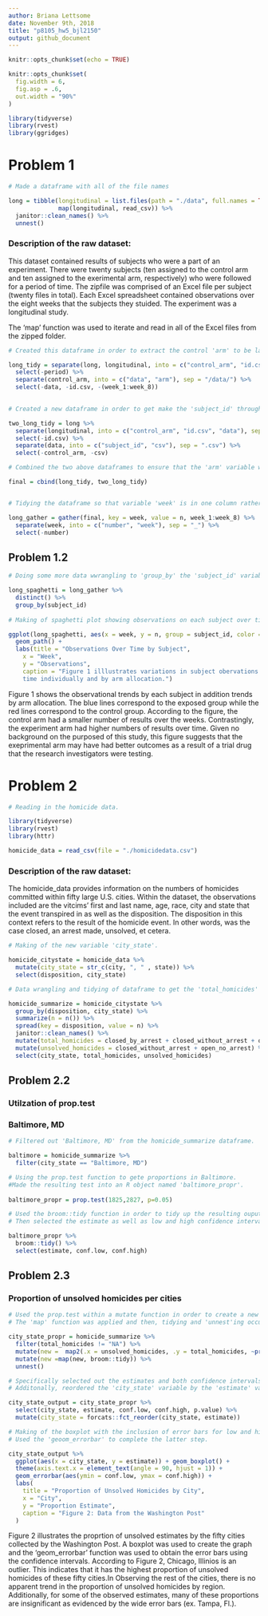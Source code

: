 ```yaml
---
author: Briana Lettsome
date: November 9th, 2018
title: "p8105_hw5_bjl2150"
output: github_document
---
```


```r
knitr::opts_chunk$set(echo = TRUE)

knitr::opts_chunk$set(
  fig.width = 6,
  fig.asp = .6,
  out.width = "90%"
)

library(tidyverse)
library(rvest)
library(ggridges)
```

# Problem 1
```r
# Made a dataframe with all of the file names

long = tibble(longitudinal = list.files(path = "./data", full.names = TRUE),
              map(longitudinal, read_csv)) %>% 
  janitor::clean_names() %>%
  unnest()
```

### Description of the raw dataset:

This dataset contained results of subjects who were a part of an experiment. There were twenty subjects (ten assigned to the control arm and ten assigned to the exerimental arm, respectively) who were followed for a period of time. The zipfile  was comprised of an Excel file per subject (twenty files in total). Each Excel spreadsheet contained observations over the eight weeks that the subjects they stuided. The experiment was a longitudinal study. 

The 'map' function was used to iterate and read in all of the Excel files from the zipped folder.

```r
# Created this dataframe in order to extract the control 'arm' to be later added to another dataframe.

long_tidy = separate(long, longitudinal, into = c("control_arm", "id.csv", "period"), sep = "_") %>%
  select(-period) %>%
  separate(control_arm, into = c("data", "arm"), sep = "/data/") %>%
  select(-data, -id.csv, -(week_1:week_8))
  

# Created a new dataframe in order to get make the 'subject_id' through wrangling of the data.

two_long_tidy = long %>% 
  separate(longitudinal, into = c("control_arm", "id.csv", "data"), sep = "/") %>%
  select(-id.csv) %>%
  separate(data, into = c("subject_id", "csv"), sep = ".csv") %>%
  select(-control_arm, -csv) 

# Combined the two above dataframes to ensure that the 'arm' variable was included in the final dataframe.

final = cbind(long_tidy, two_long_tidy)


# Tidying the dataframe so that variable 'week' is in one column rather than spread out.

long_gather = gather(final, key = week, value = n, week_1:week_8) %>%
  separate(week, into = c("number", "week"), sep = "_") %>%
  select(-number)
```

## Problem 1.2
```r
# Doing some more data wwrangling to 'group_by' the 'subject_id' variable.

long_spaghetti = long_gather %>%
  distinct() %>%
  group_by(subject_id) 
  
# Making of spaghetti plot showing observations on each subject over time.

ggplot(long_spaghetti, aes(x = week, y = n, group = subject_id, color = arm)) + 
  geom_path() +
  labs(title = "Observations Over Time by Subject",
    x = "Week",
    y = "Observations",
    caption = "Figure 1 illlustrates variations in subject obervations over 
    time individually and by arm allocation.")
```

Figure 1 shows the observational trends by each subject in addition trends by arm allocation. The blue lines correspond to the exposed group while the red lines correspond to the control group. 
According to the figure, the control arm had a smaller number of results over the weeks. Contrastingly, the  experiment arm had higher numbers of results over time. Given no background on the purposed of this study, this figure suggests that the exeprimental arm may have had better outcomes as a result of a trial drug that the research investigators were testing.


# Problem 2

```r
# Reading in the homicide data.

library(tidyverse)
library(rvest)
library(httr)

homicide_data = read_csv(file = "./homicidedata.csv")
```


### Description of the raw dataset:

The homicide_data  provides information on the numbers of homicides committed within fifty large U.S. cities. Within the dataset, the observations included are the vitcims' first and last name, age, race, city and state that the event transpired in as well as the disposition. The disposition in this context refers to the result of the homicide event. In other words, was the case closed, an arrest made, unsolved, et cetera. 

```r
# Making of the new variable 'city_state'.

homicide_citystate = homicide_data %>%
  mutate(city_state = str_c(city, ", " , state)) %>%
  select(disposition, city_state)

# Data wrangling and tidying of dataframe to get the 'total_homicides' and 'unsolved_homicides' variables.

homicide_summarize = homicide_citystate %>% 
  group_by(disposition, city_state) %>%
  summarize(n = n()) %>%
  spread(key = disposition, value = n) %>%
  janitor::clean_names() %>%
  mutate(total_homicides = closed_by_arrest + closed_without_arrest + open_no_arrest) %>%
  mutate(unsolved_homicides = closed_without_arrest + open_no_arrest) %>%
  select(city_state, total_homicides, unsolved_homicides)
```

## Problem 2.2

### Utilzation of prop.test

### Baltimore, MD
```r
# Filtered out 'Baltimore, MD' from the homicide_summarize dataframe.

baltimore = homicide_summarize %>%
  filter(city_state == "Baltimore, MD") 

# Using the prop.test function to gete proportions in Baltimore.
#Made the resulting test into an R object named 'baltimore_propr'.
  
baltimore_propr = prop.test(1825,2827, p=0.05) 

# Used the broom::tidy function in order to tidy up the resulting ouput. 
# Then selected the estimate as well as low and high confidence intervals.

baltimore_propr %>%
  broom::tidy() %>%
  select(estimate, conf.low, conf.high)
```

## Problem 2.3

### Proportion of unsolved homicides per cities
```r
# Used the prop.test within a mutate function in order to create a new variable.
# The 'map' function was applied and then, tidying and 'unnest'ing occurred. 

city_state_propr = homicide_summarize %>%
  filter(total_homicides != "NA") %>%
  mutate(new =  map2(.x = unsolved_homicides, .y = total_homicides, ~prop.test(x = .x, n = .y))) %>%
  mutate(new =map(new, broom::tidy)) %>% 
  unnest()

# Specifically selected out the estimates and both confidence intervals columns.
# Additonally, reordered the 'city_state' variable by the 'estimate' variable.

city_state_output = city_state_propr %>%
  select(city_state, estimate, conf.low, conf.high, p.value) %>%
  mutate(city_state = forcats::fct_reorder(city_state, estimate))

# Making of the boxplot with the inclusion of error bars for low and high CIs.
# Used the 'geoom_errorbar' to complete the latter step.

city_state_output %>% 
  ggplot(aes(x = city_state, y = estimate)) + geom_boxplot() +
  theme(axis.text.x = element_text(angle = 90, hjust = 1)) + 
  geom_errorbar(aes(ymin = conf.low, ymax = conf.high)) +
  labs(
    title = "Proportion of Unsolved Homicides by City",
    x = "City",
    y = "Proportion Estimate",
    caption = "Figure 2: Data from the Washington Post"
  )
```

Figure 2 illustrates the proprtion of unsolved estimates by the fifty cities collected by the Washington Post. A boxplot was used to create the graph and the 'geom_errorbar' function was used to obtain the error bars using the confidence intervals. 
According to Figure 2, Chicago, Illinios is an outlier. This indicates that it has the highest proportion of unsolved homicides of these fifty cities.In Observing the rest of the cities, there is no apparent trend in the proportion of unsolved homicides by region. Additionally, for some of the observed estimates,  many of these proportions are insignificant as evidenced by the wide error bars (ex. Tampa, Fl.).





